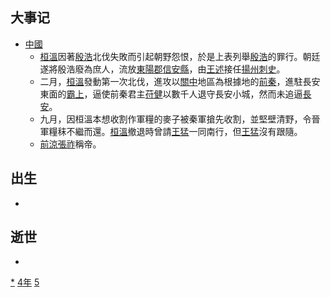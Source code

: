 {{yearTOC|354|东晋'''[[永和_(晋穆帝)|永和]]十年'''；前凉'''[[建兴_(晋愍帝)|建兴]]四十二年'''，'''[[和平_(张祚)|和平]]元年'''；代国'''[[建国_(代)|建国]]十七年'''；前秦'''[[皇始_(苻健)|皇始]]四年'''；前燕'''[[元玺|元玺]]三年'''}}

== 大事记 ==
*[[中國|中國]]
**[[桓溫|桓溫]]因著[[殷浩|殷浩]]北伐失敗而引起朝野怨恨，於是上表列舉[[殷浩|殷浩]]的罪行。朝廷遂將殷浩廢為庶人，流放[[東陽郡|東陽郡]][[信安縣|信安縣]]，由[[王述|王述]]接任[[揚州刺史部|揚州]][[刺史|刺史]]。
**二月，[[桓溫|桓溫]]發動第一次北伐，進攻以[[關中|關中]]地區為根據地的[[前秦|前秦]]，進駐長安東面的[[霸上|霸上]]，逼使前秦君主[[苻健|苻健]]以數千人退守長安小城，然而未追逼[[長安|長安]]。
**九月，因桓溫本想收割作軍糧的麥子被秦軍搶先收割，並堅壁清野，令晉軍糧秣不繼而還。[[桓溫|桓溫]]撤退時曾請[[王猛|王猛]]一同南行，但[[王猛|王猛]]沒有跟隨。
**[[前涼|前涼]][[張祚|張祚]]稱帝。

== 出生 ==
*

== 逝世 ==
{{Wikisource year mention}}
*

[[Category:354年|*]]
[[Category:350年代|4年]]
[[Category:4世纪各年|5]]
